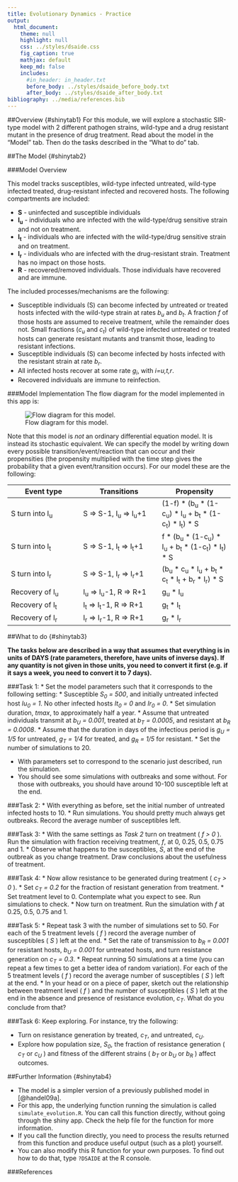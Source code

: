 ```yaml
---
title: Evolutionary Dynamics - Practice
output:
  html_document:
    theme: null
    highlight: null
    css: ../styles/dsaide.css
    fig_caption: true
    mathjax: default 
    keep_md: false
    includes:
      #in_header: in_header.txt
      before_body: ../styles/dsaide_before_body.txt
      after_body: ../styles/dsaide_after_body.txt 
bibliography: ../media/references.bib
---
```


##Overview {#shinytab1}
For this module, we will explore a stochastic SIR-type model with 2 different pathogen strains, wild-type and a drug resistant mutant in the presence of drug treatment. Read about the model in the "Model" tab. Then do the tasks described in the "What to do" tab.


##The Model {#shinytab2}

###Model Overview

This model tracks susceptibles, wild-type infected untreated, wild-type infected treated, drug-resistant infected and recovered hosts. 
The following compartments are included:  

* **S** - uninfected and susceptible individuals 
* **I~u~** - individuals who are infected with the wild-type/drug sensitive strain and not on treatment.
* **I~t~** - individuals who are infected with the wild-type/drug sensitive strain and on treatment.
* **I~r~** - individuals who are infected with the drug-resistant strain. Treatment has no impact on those hosts.
* **R** - recovered/removed individuals. Those individuals have recovered and are immune. 


The included processes/mechanisms are the following:

* Susceptible individuals (S) can become infected by untreated or treated hosts infected with the wild-type strain at rates _b~u~_ and _b~t~_. A fraction _f_ of those hosts are assumed to receive treatment, while the remainder does not. Small fractions (_c~u~_ and _c~t~_) of wild-type infected untreated or treated hosts can generate resistant mutants and transmit those, leading to resistant infections.  
* Susceptible individuals (S) can become infected by hosts infected with the resistant strain at rate _b~r~_. 
* All infected hosts recover at some rate _g~i~_, with _i=u,t,r_. 
* Recovered individuals are immune to reinfection. 


###Model Implementation
The flow diagram for the model implemented in this app is:

![Flow diagram for this model.](../media/evolutionmodel.png)


Note that this model is _not_ an ordinary differential equation model. It is instead its stochastic equivalent.
We can specify the model by writing down every possible transition/event/reaction that can occur and their propensities (the propensity multiplied with the
time step gives the probability that a given event/transition occurs). For our model these are the following:

Event type              |  Transitions               |   Propensity      |
----------              |  -----------               |   ----------      |
S turn into I~u~        |  S => S-1,  I~u~ => I~u~+1 |   (1-f) * (b~u~ * (1-c~u~) * I~u~ + b~t~ * (1-c~t~) * I~t~) * S  |
S turn into I~t~        |  S => S-1,  I~t~ => I~t~+1 |   f * (b~u~ * (1-c~u~) * I~u~ + b~t~ * (1-c~t~) * I~t~) * S  |
S turn into I~r~        |  S => S-1,  I~r~ => I~r~+1 |   (b~u~ * c~u~ * I~u~ + b~t~ * c~t~ * I~t~ + b~r~ * I~r~) * S  |
Recovery of I~u~        |  I~u~ => I~u~-1, R => R+1  |   g~u~ * I~u~       |
Recovery of I~t~        |  I~t~ => I~t~-1, R => R+1  |   g~t~ * I~t~       |
Recovery of I~r~        |  I~r~ => I~r~-1, R => R+1  |   g~r~ * I~r~       |




##What to do {#shinytab3}


**The tasks below are described in a way that assumes that everything is in units of DAYS (rate parameters, therefore, have units of inverse days). If any quantity is not given in those units, you need to convert it first (e.g. if it says a week, you need to convert it to 7 days).**
      
###Task 1: 
* Set the model parameters such that it corresponds to the following setting: 
    * Susceptible _S~0~ = 500_, and initially untreated infected host _Iu~0~ = 1_. No other infected hosts _It~0~ = 0_ and _Ir~0~ = 0_.
    * Set simulation duration, _tmax_, to approximately half a year.
    * Assume that untreated individuals transmit at _b~U~ = 0.001_, treated at _b~T~ = 0.0005_, and resistant at _b~R~ = 0.0008_. 
    * Assume that the duration in days of the infectious period is _g~U~ = 1/5_ for untreated, _g~T~ = 1/4_ for treated, and _g~R~ = 1/5_ for resistant. 
    * Set the number of simulations to 20.
    
* With parameters set to correspond to the scenario just described, run the simulation.
* You should see some simulations with outbreaks and some without. For those with outbreaks, you should have around 10-100 susceptible left at the end.

###Task 2: 
* With everything as before, set the initial number of untreated infected hosts to 10. 
* Run simulations. You should pretty much always get outbreaks. Record the average number of susceptibles left.


###Task 3: 
* With the same settings as _Task 2_ turn on treatment ( _f > 0_ ). Run the simulation with fraction receiving treatment, _f_, at 0, 0.25, 0.5, 0.75 and 1.
* Observe what happens to the susceptibles, _S_, at the end of the outbreak as you change treatment. Draw conclusions about the usefulness of treatment.

###Task 4: 
* Now allow resistance to be generated during treatment ( _c~T~ > 0_ ). 
* Set _c~T~ = 0.2_ for the fraction of resistant generation from treatment.
* Set treatment level to 0. Contemplate what you expect to see. Run simulations to check.
* Now turn on treatment. Run the simulation with _f_ at 0.25, 0.5, 0.75 and 1.

###Task 5: 
* Repeat task 3 with the number of simulations set to 50. For each of the 5 treatment levels ( _f_ ) record the average number of susceptibles ( _S_ ) left at the end. 
* Set the rate of transmission to _b~R~ = 0.001_ for resistant hosts, _b~U~ = 0.001_ for untreated hosts, and turn resistance generation on _c~T~ = 0.3_.
* Repeat running 50 simulations at a time (you can repeat a few times to get a better idea of random variation). For each of the 5 treatment levels ( _f_ ) record the average number of susceptibles ( _S_ ) left at the end. 
* In your head or on a piece of paper, sketch out the relationship between treatment level ( _f_ ) and the number of susceptibles ( _S_ ) left at the end in the absence and presence of resistance evolution, _c~T~_. What do you conclude from that?

###Task 6: 
Keep exploring. For instance, try the following:

* Turn on resistance generation by treated, _c~T~_, and untreated, _c~U~_. 
* Explore how population size, _S~0~_, the fraction of resistance generation ( _c~T~_ or _c~U~_ ) and fitness of the different strains ( _b~T~_ or _b~U~_ or _b~R~_ ) affect outcomes.



##Further Information {#shinytab4}

* The model is a simpler version of a previously published model in [@handel09a]. 
* For this app, the underlying function running the simulation is called `simulate_evolution.R`. You can call this function directly, without going through the shiny app. Check the help file for the function for more information. 
* If you call the function directly, you need to process the results returned from this function and produce useful output (such as a plot) yourself. 
* You can also modify this R function for your own purposes. To find out how to do that, type `?DSAIDE` at the R console.

###References




